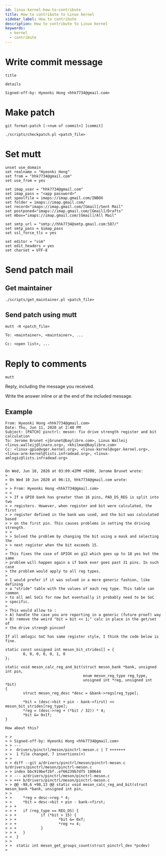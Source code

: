 ```yaml
---
id: linux-kernel-how-to-contribute
title: How to contribute to Linux kernel
sidebar_label: How to contribute
description: How to contribute to Linux kernel
keywords:
  - kernel
  - contribute
---
```


# Write commit message

```shell
title

details

Signed-off-by: Hyeonki Hong <hhk7734@gmail.com>
```

# Make patch

```shell
git format-patch [-<num of commit>] [commit]
```

```shell
./scripts/checkpatch.pl <patch_file>
```

# Set mutt

```shell title=".muttrc"
unset use_domain
set realname = "Hyeonki Hong"
set from = "hhk7734@gmail.com"
set use_from = yes

set imap_user = "hhk7734@gmail.com"
set imap_pass = "<app password>"
set spoolfile = imaps://imap.gmail.com/INBOX
set folder = imaps://imap.gmail.com/
set record="imaps://imap.gmail.com/[Gmail]/Sent Mail"
set postponed="imaps://imap.gmail.com/[Gmail]/Drafts"
set mbox="imaps://imap.gmail.com/[Gmail]/All Mail"

set smtp_url = "smtp://hhk7734@smtp.gmail.com:587/"
set smtp_pass = $imap_pass
set ssl_force_tls = yes

set editor = "vim"
set edit_headers = yes
set charset = UTF-8
```

# Send patch mail

## Get maintainer

```shell
./scripts/get_maintainer.pl <patch_file>
```

## Send patch using mutt

```shell
mutt -H <patch_file>
```

```txt
To: <maintainer>, <maintainer>, ...
```

```txt
Cc: <open list>, ...
```

# Reply to comments

```shell
mutt
```

Reply, including the message you received.

Write the answer inline or at the end of the included message.

## Example

```mail
From: Hyeonki Hong <hhk7734@gmail.com>
Date: Thu, Jun 11, 2020 at 2:40 PM
Subject: [PATCH] pinctrl: meson: fix drive strength register and bit
calculation
To: Jerome Brunet <jbrunet@baylibre.com>, Linus Walleij <linus.walleij@linaro.org>, <khilman@baylibre.com>
Cc: <linux-gpio@vger.kernel.org>, <linux-kernel@vger.kernel.org>, <linux-arm-kernel@lists.infradead.org>, <linux-amlogic@lists.infradead.org>


On Wed, Jun 10, 2020 at 03:09:42PM +0200, Jerome Brunet wrote:
>
> On Wed 10 Jun 2020 at 06:13, hhk7734@gmail.com wrote:
>
> > From: Hyeonki Hong <hhk7734@gmail.com>
> >
> > If a GPIO bank has greater than 16 pins, PAD_DS_REG is split into two
> > registers. However, when register and bit were calculated, the first
> > register defined in the bank was used, and the bit was calculated based
> > on the first pin. This causes problems in setting the driving strength.
> >
> > Solved the problem by changing the bit using a mask and selecting the
> > next register when the bit exceeds 15.
>
> This fixes the case of GPIOX on g12 which goes up to 18 yes but the same
> problem will happen again a if bank ever goes past 31 pins. In such case
> the problem would apply to all reg types.
>
> I would prefer if it was solved in a more generic fashion, like defining
> a "stride" table with the values of each reg type. This table can common
> to all aml SoCs for now but eventually it probably need to be SoC
> specific.
>
> This would allow to :
> A) handle the case you are reporting in a generic (future proof) way
> B) remove the weird "bit = bit << 1;" calc in place in the get/set of
> the drive strengh pinconf

If all amlogic SoC has same register style, I think the code below is fine.

static const unsigned int meson_bit_strides[] = {
        0, 0, 0, 0, 0, 1, 0
};

static void meson_calc_reg_and_bit(struct meson_bank *bank, unsigned int pin,
                                   enum meson_reg_type reg_type,
                                   unsigned int *reg, unsigned int *bit)
{
        struct meson_reg_desc *desc = &bank->regs[reg_type];

        *bit = (desc->bit + pin - bank->first) << meson_bit_strides[reg_type];
        *reg = (desc->reg + (*bit / 32)) * 4;
        *bit &= 0x1f;
}

How about this?

> >
> > Signed-off-by: Hyeonki Hong <hhk7734@gmail.com>
> > ---
> >  drivers/pinctrl/meson/pinctrl-meson.c | 7 +++++++
> >  1 file changed, 7 insertions(+)
> >
> > diff --git a/drivers/pinctrl/meson/pinctrl-meson.c b/drivers/pinctrl/meson/pinctrl-meson.c
> > index bbc919bef2bf..ef66239b7df5 100644
> > --- a/drivers/pinctrl/meson/pinctrl-meson.c
> > +++ b/drivers/pinctrl/meson/pinctrl-meson.c
> > @@ -98,6 +98,13 @@ static void meson_calc_reg_and_bit(struct meson_bank *bank, unsigned int pin,
> >
> >     *reg = desc->reg * 4;
> >     *bit = desc->bit + pin - bank->first;
> > +
> > +   if (reg_type == REG_DS) {
> > +           if (*bit > 15) {
> > +                   *bit &= 0xf;
> > +                   *reg += 4;
> > +           }
> > +   }
> >  }
> >
> >  static int meson_get_groups_count(struct pinctrl_dev *pcdev)
>
```
